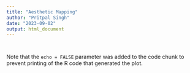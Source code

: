 ```yaml
---
title: "Aesthetic Mapping"
author: "Pritpal Singh"
date: "2023-09-02"
output: html_document
---
```


```r
```



```r

```

Note that the `echo = FALSE` parameter was added to the code chunk to prevent printing of the R code that generated the plot.
